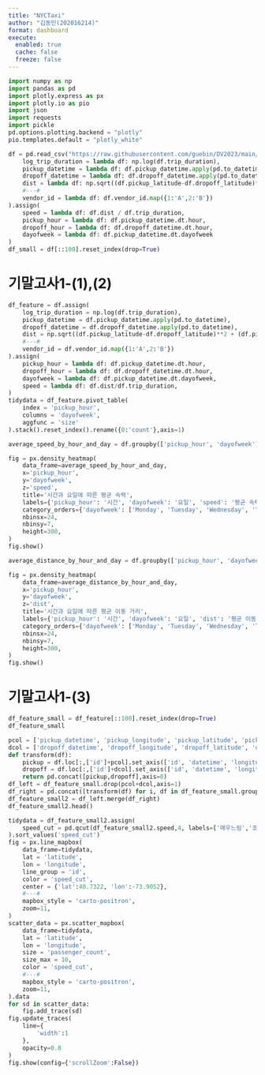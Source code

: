 ```yaml
---
title: "NYCTaxi"
author: "김동민(202016214)"
format: dashboard
execute: 
  enabled: true
  cache: false
  freeze: false
---
```


```python
import numpy as np
import pandas as pd
import plotly.express as px
import plotly.io as pio
import json
import requests
import pickle
pd.options.plotting.backend = "plotly"
pio.templates.default = "plotly_white"

df = pd.read_csv("https://raw.githubusercontent.com/guebin/DV2023/main/posts/NYCTaxi.csv").assign(
    log_trip_duration = lambda df: np.log(df.trip_duration),
    pickup_datetime = lambda df: df.pickup_datetime.apply(pd.to_datetime),
    dropoff_datetime = lambda df: df.dropoff_datetime.apply(pd.to_datetime),
    dist = lambda df: np.sqrt((df.pickup_latitude-df.dropoff_latitude)**2 + (df.pickup_longitude-df.dropoff_longitude)**2),
    #---#
    vendor_id = lambda df: df.vendor_id.map({1:'A',2:'B'})
).assign(
    speed = lambda df: df.dist / df.trip_duration,
    pickup_hour = lambda df: df.pickup_datetime.dt.hour,
    dropoff_hour = lambda df: df.dropoff_datetime.dt.hour,
    dayofweek = lambda df: df.pickup_datetime.dt.dayofweek
)
df_small = df[::100].reset_index(drop=True)
```

# 기말고사1-(1),(2)

```python
df_feature = df.assign(
    log_trip_duration = np.log(df.trip_duration),
    pickup_datetime = df.pickup_datetime.apply(pd.to_datetime),
    dropoff_datetime = df.dropoff_datetime.apply(pd.to_datetime),
    dist = np.sqrt((df.pickup_latitude-df.dropoff_latitude)**2 + (df.pickup_longitude-df.dropoff_longitude)**2),
    #---#
    vendor_id = df.vendor_id.map({1:'A',2:'B'})
).assign(
    pickup_hour = lambda df: df.pickup_datetime.dt.hour,
    dropoff_hour = lambda df: df.dropoff_datetime.dt.hour,
    dayofweek = lambda df: df.pickup_datetime.dt.dayofweek,
    speed = lambda df: df.dist/df.trip_duration,
)
tidydata = df_feature.pivot_table(
    index = 'pickup_hour',
    columns = 'dayofweek',
    aggfunc = 'size'
).stack().reset_index().rename({0:'count'},axis=1)

average_speed_by_hour_and_day = df.groupby(['pickup_hour', 'dayofweek'])['speed'].mean().reset_index()

fig = px.density_heatmap(
    data_frame=average_speed_by_hour_and_day,
    x='pickup_hour',
    y='dayofweek',
    z='speed',
    title='시간과 요일에 따른 평균 속력',
    labels={'pickup_hour': '시간', 'dayofweek': '요일', 'speed': '평균 속력'},
    category_orders={'dayofweek': ['Monday', 'Tuesday', 'Wednesday', 'Thursday', 'Friday', 'Saturday', 'Sunday']},
    nbinsx=24,
    nbinsy=7,
    height=300,
)
fig.show()
```

```python
average_distance_by_hour_and_day = df.groupby(['pickup_hour', 'dayofweek'])['dist'].mean().reset_index()

fig = px.density_heatmap(
    data_frame=average_distance_by_hour_and_day,
    x='pickup_hour',
    y='dayofweek',
    z='dist',  
    title='시간과 요일에 따른 평균 이동 거리',
    labels={'pickup_hour': '시간', 'dayofweek': '요일', 'dist': '평균 이동 거리'},
    category_orders={'dayofweek': ['Monday', 'Tuesday', 'Wednesday', 'Thursday', 'Friday', 'Saturday', 'Sunday']},
    nbinsx=24,
    nbinsy=7,
    height=300,
)
fig.show()
```
# 기말고사1-(3)

```python
df_feature_small = df_feature[::100].reset_index(drop=True)
df_feature_small

pcol = ['pickup_datetime', 'pickup_longitude', 'pickup_latitude', 'pickup_hour']
dcol = ['dropoff_datetime', 'dropoff_longitude', 'dropoff_latitude', 'dropoff_hour']
def transform(df):
    pickup = df.loc[:,['id']+pcol].set_axis(['id', 'datetime', 'longitude', 'latitude', 'hour'],axis=1).assign(type = 'pickup')
    dropoff = df.loc[:,['id']+dcol].set_axis(['id', 'datetime', 'longitude', 'latitude', 'hour'],axis=1).assign(type = 'dropoff')
    return pd.concat([pickup,dropoff],axis=0)
df_left = df_feature_small.drop(pcol+dcol,axis=1)
df_right = pd.concat([transform(df) for i, df in df_feature_small.groupby('id')]).reset_index(drop=True)
df_feature_small2 = df_left.merge(df_right)
df_feature_small2.head()

tidydata = df_feature_small2.assign(
    speed_cut = pd.qcut(df_feature_small2.speed,4, labels=['매우느림','조금느림','조금빠름','매우빠름'])
).sort_values('speed_cut')
fig = px.line_mapbox(
    data_frame=tidydata,
    lat = 'latitude',
    lon = 'longitude',
    line_group = 'id',
    color = 'speed_cut',
    center = {'lat':40.7322, 'lon':-73.9052},
    #---#
    mapbox_style = 'carto-positron',
    zoom=11,
)
scatter_data = px.scatter_mapbox(
    data_frame=tidydata,
    lat = 'latitude',
    lon = 'longitude',
    size = 'passenger_count',
    size_max = 10,
    color = 'speed_cut',
    #---#
    mapbox_style = 'carto-positron',
    zoom=11,  
).data 
for sd in scatter_data: 
    fig.add_trace(sd)
fig.update_traces(
    line={
        'width':1
    },
    opacity=0.8
)
fig.show(config={'scrollZoom':False})
```
